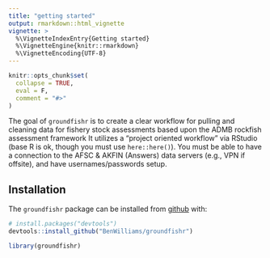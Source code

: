 ```yaml
---
title: "getting started"
output: rmarkdown::html_vignette
vignette: >
  %\VignetteIndexEntry{Getting started}
  %\VignetteEngine{knitr::rmarkdown}
  %\VignetteEncoding{UTF-8}
---
```


```r
knitr::opts_chunk$set(
  collapse = TRUE,
  eval = F,
  comment = "#>"
)
```

The goal of `groundfishr` is to create a clear workflow for pulling and cleaning data for fishery stock assessments based upon the ADMB rockfish assessment framework 
It utilizes a "project oriented workflow" via RStudio (base R is ok, though you must use `here::here()`). 
You must be able to have a connection to the AFSC & AKFIN (Answers) data servers (e.g., VPN if offsite), and have usernames/passwords setup.

## Installation
The `groundfishr` package can be installed from [github](https://github.com/BenWilliams-NOAA/groundfishr) with:
```r
# install.packages("devtools")
devtools::install_github("BenWilliams/groundfishr")
```

```r
library(groundfishr)
```
